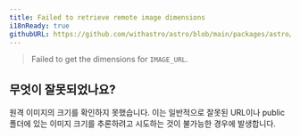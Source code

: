 ```yaml
---
title: Failed to retrieve remote image dimensions
i18nReady: true
githubURL: https://github.com/withastro/astro/blob/main/packages/astro/src/core/errors/errors-data.ts
---
```


> Failed to get the dimensions for `IMAGE_URL`.

## 무엇이 잘못되었나요?

원격 이미지의 크기를 확인하지 못했습니다. 이는 일반적으로 잘못된 URL이나 public 폴더에 있는 이미지 크기를 추론하려고 시도하는 것이 불가능한 경우에 발생합니다.



